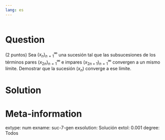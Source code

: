```yaml
---
lang: es
---
```


```r

```

Question
========
(2 puntos) Sea $(x_n)_{n=1}^\infty$ una sucesión tal que las subsucesiones de los términos pares $(x_{2n})_{n=1}^\infty$ e impares $(x_{2n+1})_{n=1}^\infty$ convergen a un mismo límite. Demostrar que la sucesión $(x_n)$ converge a ese límite.

Solution
========


Meta-information
================
extype: num
exname: suc-7-gen
exsolution: Solución
extol: 0.001
degree: Todos